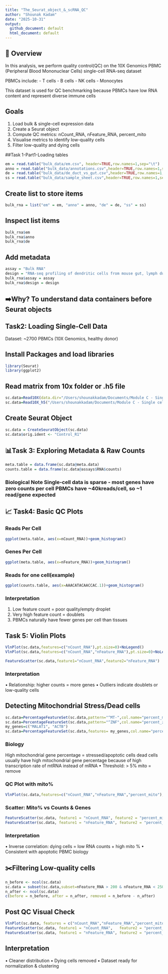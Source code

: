 ```yaml
---
title: "The_Seurat_object_&_scRNA_QC"
author: "Shounak Kadam"
date: "2025-10-31"
output: 
  github_document: default 
  html_document: default
---
```


## 🧬 Overview

In this analysis, we perform quality control(QC) on the 10X Genomics PBMC (Peripheral Blood Mononuclear Cells) single-cell RNA-seq dataset

PBMCs include: - T cells - B cells - NK cells - Monocytes

This dataset is used for QC benchmarking because PBMCs have low RNA content and represent diverse immune cells

## Goals

1.  Load bulk & single-cell expression data
2.  Create a Seurat object
3.  Compute QC metrics: nCount_RNA, nFeature_RNA, percent_mito
4.  Visualise metrics to identify low-quality cells
5.  Filter low-quality and dying cells

##Task 1-Part1-Loading tables

```r
em = read.table("bulk_data/em.csv", header=TRUE,row.names=1,sep="\t")
anno = read.table("bulk_data/annotations.csv",header=TRUE,row.names=1,sep="\t")
de = read.table("bulk_data/de_duct_vs_gut.csv",header=TRUE,row.names=1,sep="\t")
ss = read.table("bulk_data/sample_sheet.csv",header=TRUE,row.names=1,sep="\t")
```

## Create list to store items

```r
bulk_rna = list("em" = em, "anno" = anno, "de" = de, "ss" = ss)
```

## Inspect list items

```r
bulk_rna$em
bulk_rna$anno
bulk_rna$de
```

## Add metadata

```r
assay = "Bulk RNA"
design = "RNA-seq profiling of dendritic cells from mouse gut, lymph duct and node. N=3"
bulk_rna$assay = assay
bulk_rna$design = design 
```

## ➡️Why? To understand data containers before Seurat objects

## Task2: Loading Single-Cell Data

Dataset: \~2700 PBMCs (10X Genomics, healthy donor)

## Install Packages and load libraries

```r
library(Seurat)
library(ggplot2)
```

## Read matrix from 10x folder or .h5 file

```r
sc.data=Read10X(data.dir="/Users/shounakkadam/Documents/Module C - Single cell and spatial transcriptomics/sc_data/filtered_feature_bc_matrix")
sc.data=Read10X_h5("/Users/shounakkadam/Documents/Module C - Single cell and spatial transcriptomics/sc_data/filtered_feature_bc_matrix.h5")
```

## Create Seurat Object

```r
sc.data = CreateSeuratObject(sc.data)
sc.data$orig.ident <- "Control_R1"
```

## 📊Task 3: Exploring Metadata & Raw Counts

```r
meta.table = data.frame(sc.data@meta.data)
counts.table = data.frame(sc.data@assays$RNA$counts)
```

### Biological Note Single-cell data is sparse - most genes have zero counts per cell PBMCs have \~40kreads/cell, so \~1 read/gene expected

## 📈 Task4: Basic QC Plots

### Reads Per Cell

```r
ggplot(meta.table, aes(x=nCount_RNA))+geom_histogram()
```

### Genes Per Cell

```r
ggplot(meta.table, aes(x=nFeature_RNA))+geom_histogram()
```

### Reads for one cell(example)

```r
ggplot(counts.table, aes(x=AAACATACAACCAC.1))+geom_histogram()
```

### Interpretation

1.  Low feature count = poor quality/empty droplet
2.  Very high feature count = doublets
3.  PBMCs naturally have fewer genes per cell than tissues

## Task 5: Violin Plots

```r
VlnPlot(sc.data,features=c("nCount_RNA"),pt.size=0)+NoLegend()
VlnPlot(sc.data,features=c("nCount_RNA","nFeature_RNA"),pt.size=0)+NoLegend()

FeatureScatter(sc.data,feature1="nCount_RNA",feature2="nFeature_RNA")
```

### Interpretation

• Relationship: higher counts = more genes • Outliers indicate doublets or low-quality cells

## Detecting Mitochondrial Stress/Dead cells

```r
sc.data=PercentageFeatureSet(sc.data,pattern="^MT-",col.name="percent_mito")
sc.data=PercentageFeatureSet(sc.data,pattern="^ZNF",col.name="percent_znf")
my_genes=c("MALAT1", "ACTB")
sc.data=PercentageFeatureSet(sc.data,features= my_genes,col.name="percent_my_genes")
```

### Biology

High mitochondrial gene percentage = stressed/apoptotic cells dead cells usually have high mitochondrial gene percentage because of high transcription rate of mtRNA instead of mRNA • Threshold: \> 5% mito = remove

### QC Plot with mito%

```r
VlnPlot(sc.data,features=c("nCount_RNA","nFeature_RNA","percent_mito"),pt.size=0)+NoLegend()
```

### Scatter: Mito% vs Counts & Genes
```r

FeatureScatter(sc.data, feature1 = "nCount_RNA", feature2 = "percent_mito")
FeatureScatter(sc.data, feature1 = "nFeature_RNA", feature2 = "percent_mito")
```
### Interpretation
• Inverse correlation: dying cells = low RNA counts + high mito %
• Consistent with apoptotic PBMC biology

## ✂️Filtering Low-quality cells
```r
n_before <- ncol(sc.data)
sc.data = subset(sc.data,subset=nFeature_RNA > 200 & nFeature_RNA < 2500 & percent_mito < 5)
n_after <- ncol(sc.data)
c(before = n_before, after = n_after, removed = n_before - n_after)
```

## Post QC Visual Check
```r
VlnPlot(sc.data, features = c("nCount_RNA","nFeature_RNA","percent_mito"), ncol = 3, pt.size = 0.1)
FeatureScatter(sc.data, feature1 = "nCount_RNA",   feature2 = "percent_mito")
FeatureScatter(sc.data, feature1 = "nFeature_RNA", feature2 = "percent_mito")
```

## Interpretation
• Cleaner distribution
• Dying cells removed
• Dataset ready for normalization & clustering
